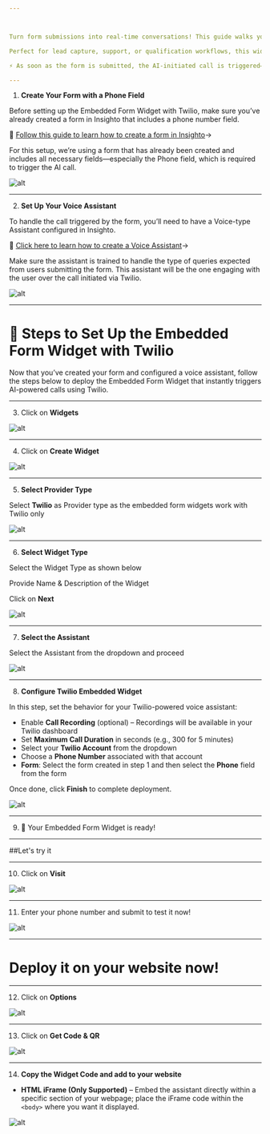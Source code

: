 ---



Turn form submissions into real-time conversations! This guide walks you through setting up the Embedded Form Widget with Twilio, where users fill out a form on your website—including their phone number—and instantly receive a call from your AI agent to handle their queries.

Perfect for lead capture, support, or qualification workflows, this widget bridges form interaction and voice automation seamlessly.

⚡ As soon as the form is submitted, the AI-initiated call is triggered—no delays, no manual follow-ups!

---

1. **Create Your Form with a Phone Field**

Before setting up the Embedded Form Widget with Twilio, make sure you’ve already created a form in Insighto that includes a phone number field.

🔗 [Follow this guide to learn how to create a form in Insighto](/Creating-Forms-and-Connect-them-with-Assistants.mdx)→

For this setup, we’re using a form that has already been created and includes all necessary fields—especially the Phone field, which is required to trigger the AI call.

![alt](images/EF/EF1.png)

---

2.  **Set Up Your Voice Assistant**

To handle the call triggered by the form, you’ll need to have a Voice-type Assistant configured in Insighto.

🔗 [Click here to learn how to create a Voice Assistant](/Comprehensive-Guide-to-AI-Voice-Agent.mdx)→

Make sure the assistant is trained to handle the type of queries expected from users submitting the form. This assistant will be the one engaging with the user over the call initiated via Twilio.

![alt](images/EF/EF2.png)

---

# 🔧 Steps to Set Up the Embedded Form Widget with Twilio

Now that you’ve created your form and configured a voice assistant, follow the steps below to deploy the Embedded Form Widget that instantly triggers AI-powered calls using Twilio.

---

3.  Click on **Widgets**

![alt](images/EF/EF3.png)

---

4.  Click on **Create Widget**

![alt](images/EF/EF4.png)

---

5.  **Select Provider Type**

Select **Twilio** as Provider type as the embedded form widgets work with Twilio only

![alt](images/EF/EF5.png)

---

6.  **Select Widget Type**

Select the Widget Type as shown below

Provide Name & Description of the Widget

Click on **Next**

![alt](images/EF/EF6.png)

---

7.  **Select the Assistant**

Select the Assistant from the dropdown and proceed

![alt](images/EF/EF7.png)

---

8.  **Configure Twilio Embedded Widget**

In this step, set the behavior for your Twilio-powered voice assistant:

- Enable **Call Recording** (optional) – Recordings will be available in your Twilio dashboard  
- Set **Maximum Call Duration** in seconds (e.g., 300 for 5 minutes)  
- Select your **Twilio Account** from the dropdown  
- Choose a **Phone Number** associated with that account  
- **Form**: Select the form created in step 1 and then select the **Phone** field from the form  

Once done, click **Finish** to complete deployment.

![alt](images/EF/E8.png)


---

9.  🎉 Your Embedded Form Widget is ready!

---

##Let's try it

---

10.  Click on **Visit**

![alt](images/EF/EF10.png)

---

11.  Enter your phone number and submit to test it now!

![alt](images/EF/EF11.png)

---

# Deploy it on your website now!

---

12.  Click on **Options**

![alt](images/EF/EF12.png)

---

13.  Click on **Get Code & QR**

![alt](images/EF/EF13.png)

---

14.  **Copy the Widget Code and add to your website**

- **HTML iFrame (Only Supported)** – Embed the assistant directly within a specific section of your webpage; place the iFrame code within the `<body>` where you want it displayed.

![alt](images/EF/EF14.png)
